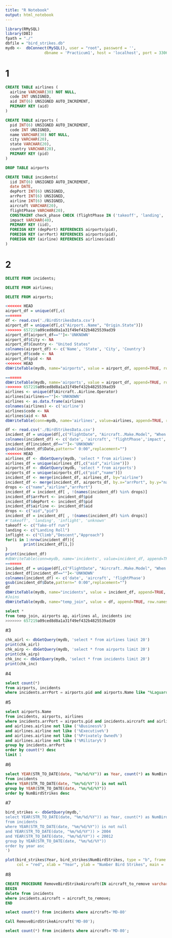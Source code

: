 ```yaml
---
title: "R Notebook"
output: html_notebook
---
```

```r
library(RMySQL)
library(DBI)
fpath = "./"
dbfile = "bird_strikes.db"
mydb <-  dbConnect(MySQL(), user = "root", password = '',
                 dbname = 'Practicum1', host = 'localhost', port = 3306)
```
# 1
```sql
CREATE TABLE airlines (
  airline VARCHAR(30) NOT NULL,
  code INT UNSIGNED,
  aid INT(6) UNSIGNED AUTO_INCREMENT,
  PRIMARY KEY (aid)
)
```
```sql
CREATE TABLE airports (
  pid INT(6) UNSIGNED AUTO_INCREMENT,
  code INT UNSIGNED,
  name VARCHAR(30) NOT NULL,
  city VARCHAR(20),
  state VARCHAR(20),
  country VARCHAR(20),
  PRIMARY KEY (pid)
)
```
```sql
DROP TABLE airports
```
```sql
CREATE TABLE incidents(
  iid INT(6) UNSIGNED AUTO_INCREMENT, 
  date DATE, 
  depPort INT(6) UNSIGNED, 
  arrPort INT(6) UNSIGNED, 
  airline INT(6) UNSIGNED, 
  aircraft VARCHAR(20), 
  flightPhase VARCHAR(20),
  CONSTRAINT check_phase CHECK (flightPhase IN ('takeoff', 'landing', 'inflight', 'unknown')),
  impact VARCHAR(40),
  PRIMARY KEY (iid),
  FOREIGN KEY (depPort) REFERENCES airports(pid),
  FOREIGN KEY (arrPort) REFERENCES airports(pid),
  FOREIGN KEY (airline) REFERENCES airlines(aid)
)
```
# 2
```sql
DELETE FROM incidents;
```
```sql
DELETE FROM airlines;
```
```sql
DELETE FROM airports;
```
```r
<<<<<<< HEAD
airport_df = unique(df[,c(                                              "Airport..Name", "Origin.State")])
=======
df <- read.csv('./BirdStrikesData.csv')
airport_df = unique(df[,c("Airport..Name", "Origin.State")])
>>>>>>> 657219a09ced8d8a1a31f49ef432b4825539ad39
airport_df[airport_df==""]<-'UNKNOWN'
airport_df$City <- NA
airport_df$Country <- "United States"
colnames(airport_df) <- c('Name', 'State', 'City', 'Country')
airport_df$code <- NA
airport_df$pid <- NA
<<<<<<< HEAD
dbWriteTable(mydb, name="airports", value = airport_df, append=TRUE, row.names = FALSE, field.types=c())
```
```r
=======
dbWriteTable(mydb, name='airports', value = airport_df, append=TRUE, row.names = FALSE, field.types=c())
>>>>>>> 657219a09ced8d8a1a31f49ef432b4825539ad39
airlines <- unique(df$Aircraft..Airline.Operator)
airlines[airlines==""]<-'UNKNOWN'
airlines <- as.data.frame(airlines)
colnames(airlines) <- c('airline')
airlines$code <- NA
airlines$aid <- NA
dbWriteTable(conn=mydb, name='airlines', value=airlines, append=TRUE, row.names=FALSE, field.types=c())
```
```r
df <- read.csv('./BirdStrikesData.csv')
incident_df = unique(df[,c("FlightDate", "Aircraft..Make.Model", "When..Phase.of.flight","Effect..Impact.to.flight","Airport..Name","Aircraft..Airline.Operator")])
colnames(incident_df) <- c('date', 'aircraft', 'flightPhase','impact','arrPort','airline')
incident_df[incident_df==""]<-'UNKNOWN'
gsub(incident_df$Date,pattern=" 0:00",replacement="")
<<<<<<< HEAD
airlines_df <- dbGetQuery(mydb, 'select * from airlines')
airlines_df = unique(airlines_df[,c("aid","airline")])
airports_df <- dbGetQuery(mydb, 'select * from airports')
airports_df = unique(airports_df[,c("pid","name")])
incident_df <- merge(incident_df, airlines_df, by="airline")
incident_df <- merge(incident_df, airports_df, by.x="arrPort", by.y="name")
drops <- c("name","airline","arrPort")
incident_df = incident_df[ , !(names(incident_df) %in% drops)]
incident_df$arrPort <- incident_df$pid
incident_df$depPort <- incident_df$pid
incident_df$airline <- incident_df$aid
drops <- c("aid","pid")
incident_df = incident_df[ , !(names(incident_df) %in% drops)]
#'takeoff', 'landing', 'inflight', 'unknown'
takeoff <- c("Take-off run")
landing <- c("Landing Roll")
inflight <- c("Climb","Descent","Approach")
for(i in 1:nrow(incident_df)){
        print(incident_df[i,])
}
print(incident_df)
#dbWriteTable(conn=mydb, name='incidents', value=incident_df, append=TRUE, row.names=FALSE, field.types=c())
=======
incident_df = unique(df[,c("FlightDate", "Aircraft..Make.Model", "When..Phase.of.flight")])
incident_df[incident_df==""]<-'UNKNOWN'
colnames(incident_df) <- c('date', 'aircraft', 'flightPhase')
gsub(incident_df$Date,pattern=" 0:00",replacement="")
df 
dbWriteTable(mydb, name="incidents", value = incident_df, append=TRUE, row.names = FALSE, field.types=c())
#Joins
dbWriteTable(mydb, name="temp_join", value = df, append=TRUE, row.names = FALSE, field.types=c())
```
```sql
select *
from temp_join, airports ap, airlines al, incidents inc
>>>>>>> 657219a09ced8d8a1a31f49ef432b4825539ad39
```
#3
```r
chk_airl <- dbGetQuery(mydb, 'select * from airlines limit 20')
print(chk_airl)
chk_airp <- dbGetQuery(mydb, 'select * from airports limit 20')
print(chk_airp)
chk_inc <- dbGetQuery(mydb, 'select * from incidents limit 20')
print(chk_inc)
```
#4
```sql
select count(*)
from airports, incidents
where incidents.arrPort = airports.pid and airports.Name like "%Laguardia%"
```
#5
```sql
select airports.Name
from incidents, airports, airlines
where incidents.arrPort = airports.pid and incidents.aircraft and airlines.aid=incidents.airline 
and airlines.airline not like ('%Business%') 
and airlines.airline not like ('%Executive%') 
and airlines.airline not like ('%Privately Owned%') 
and airlines.airline not like ('%Military%')
group by incidents.arrPort
order by count(*) desc
limit 1
```
#6
```sql
select YEAR(STR_TO_DATE(date, "%m/%d/%Y")) as Year, count(*) as NumBirdStrikes
from incidents
where YEAR(STR_TO_DATE(date, "%m/%d/%Y")) is not null
group by YEAR(STR_TO_DATE(date, "%m/%d/%Y"))
order by NumBirdStrikes desc


```


#7
```r
bird_strikes <- dbGetQuery(mydb,'
select YEAR(STR_TO_DATE(date, "%m/%d/%Y")) as Year, count(*) as NumBirdStrikes
from incidents
where YEAR(STR_TO_DATE(date, "%m/%d/%Y")) is not null
and YEAR(STR_TO_DATE(date, "%m/%d/%Y")) > 2004 
and YEAR(STR_TO_DATE(date, "%m/%d/%Y")) < 20012
group by YEAR(STR_TO_DATE(date, "%m/%d/%Y"))
order by year asc
')

plot(bird_strikes$Year, bird_strikes$NumBirdStrikes, type = "b", frame = FALSE, pch = 20, 
     col = "red", xlab = "Year", ylab = "Number Bird Strikes", main = 'Bird Strike Incidents from 2005 to 2011')
```

#8
```sql
CREATE PROCEDURE RemoveBirdStrikeAircraft(IN aircraft_to_remove varchar(20))
BEGIN
delete from incidents 
where incidents.aircraft = aircraft_to_remove;
END
```
```sql
select count(*) from incidents where aircraft='MD-80'
```

```sql
Call RemoveBirdStrikeAircraft('MD-80');
```

```sql
select count(*) from incidents where aircraft='MD-80';
```



